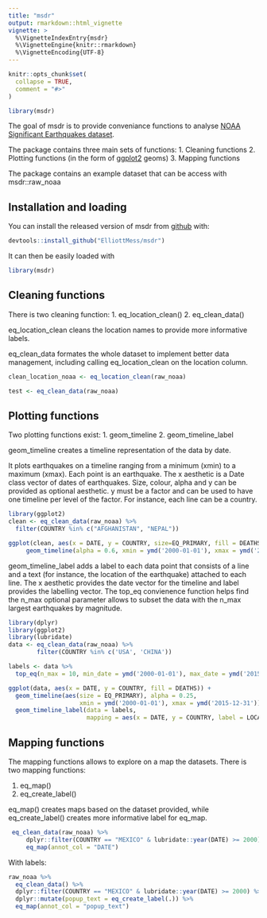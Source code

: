 ```yaml
---
title: "msdr"
output: rmarkdown::html_vignette
vignette: >
  %\VignetteIndexEntry{msdr}
  %\VignetteEngine{knitr::rmarkdown}
  %\VignetteEncoding{UTF-8}
---
```


```r
knitr::opts_chunk$set(
  collapse = TRUE,
  comment = "#>"
)
```

```r
library(msdr)
```
The goal of msdr is to provide conveniance functions to analyse [NOAA Significant Earthquakes dataset](https://www.ngdc.noaa.gov/hazel/view/hazards/earthquake/search).

The package contains three main sets of functions:
1. Cleaning functions
2. Plotting functions (in the form of [ggplot2](https://ggplot2.tidyverse.org/) geoms)
3. Mapping functions

The package contains an example dataset that can be access with msdr::raw_noaa

## Installation and loading

You can install the released version of msdr from [github](https://github.com/ElliottMess/msdr) with:

``` r
devtools::install_github("ElliottMess/msdr")
```

It can then be easily loaded with
``` r
library(msdr)
```


## Cleaning functions

There is two cleaning function:
1. eq_location_clean()
2. eq_clean_data()

eq_location_clean cleans the location names to provide more informative labels.

eq_clean_data formates the whole dataset to implement better data management, including calling eq_location_clean on the location column.


```r
clean_location_noaa <- eq_location_clean(raw_noaa)

test <- eq_clean_data(raw_noaa)
```


## Plotting functions
Two plotting functions exist:
1. geom_timeline
2. geom_timeline_label

geom_timeline creates a timeline representation of the data by date. 

It plots earthquakes on a timeline ranging from a minimum (xmin) to a maximum (xmax). Each point is an earthquake. The x aesthetic  is a Date class vector of dates of earthquakes.
Size, colour, alpha and y can be provided as optional aesthetic.
y must be a factor and can be used to have one timeline per level of the factor. For instance, each line can be a country.

```r
library(ggplot2)
clean <- eq_clean_data(raw_noaa) %>% 
  filter(COUNTRY %in% c("AFGHANISTAN", "NEPAL"))

ggplot(clean, aes(x = DATE, y = COUNTRY, size=EQ_PRIMARY, fill = DEATHS)) +
     geom_timeline(alpha = 0.6, xmin = ymd('2000-01-01'), xmax = ymd('2015-12-31'))
```
geom_timeline_label adds a label to each data point that consists of a line and a text (for instance, the location of the earthquake) attached to each line.
The x aesthetic provides the date vector for the timeline and label provides the labelling vector.
The top_eq convienence function helps find the n_max optional parameter allows to subset the data with the n_max largest earthquakes by magnitude.

```r
library(dplyr)
library(ggplot2)
library(lubridate)
data <- eq_clean_data(raw_noaa) %>%
        filter(COUNTRY %in% c('USA', 'CHINA'))

labels <- data %>%
  top_eq(n_max = 10, min_date = ymd('2000-01-01'), max_date = ymd('2015-12-31'))

ggplot(data, aes(x = DATE, y = COUNTRY, fill = DEATHS)) +
  geom_timeline(aes(size = EQ_PRIMARY), alpha = 0.25,
                    xmin = ymd('2000-01-01'), xmax = ymd('2015-12-31')) +
  geom_timeline_label(data = labels,
                      mapping = aes(x = DATE, y = COUNTRY, label = LOCATION_NAME))

```
## Mapping functions

The mapping functions allows to explore on a map the datasets. There is two mapping functions:

1. eq_map()
2. eq_create_label()

eq_map() creates maps based on the dataset provided, while eq_create_label() creates more informative label for eq_map.

```r

 eq_clean_data(raw_noaa) %>%
     dplyr::filter(COUNTRY == "MEXICO" & lubridate::year(DATE) >= 2000) %>%
     eq_map(annot_col = "DATE")
```
With labels:
```r

raw_noaa %>%
  eq_clean_data() %>%
  dplyr::filter(COUNTRY == "MEXICO" & lubridate::year(DATE) >= 2000) %>%
  dplyr::mutate(popup_text = eq_create_label(.)) %>%
  eq_map(annot_col = "popup_text")
```

